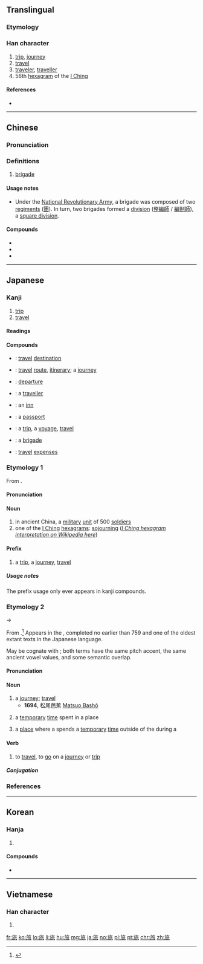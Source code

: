 ==Translingual==

===Etymology===
{{Han compound|㫃|从|t2=together|ls=ic}}

===Han character===
{{Han char|rn=70|rad=方|as=06|sn=10|four=08232|canj=YSOHV}}

# [[trip]], [[journey]]
# [[travel]]
# [[traveler]], [[traveller]]
# 56th [[hexagram]] of the [[I Ching]]

====References====
* {{Han ref|kx=0483.020|dkj=13644|dj=0845.020|hdz=32178.070|uh=65C5|ud=26053|bh=AEC8|bd=44744}}

----

==Chinese==
{{zh-forms}}

===Pronunciation===
{{zh-pron
|m=lǚ
|c=leoi5
|mc=y
|oc=y
|ma=Zh-lu.ogg
|cat=n,v
}}

===Definitions===
# {{context|military|lang=zh}} [[brigade]]

{{attention|zh|severely lacking}}

====Usage notes====
* {{sense|military}} Under the [[w:National Revolutionary Army|National Revolutionary Army]], a brigade was composed of two [[regiment]]s ([[團]]). In turn, two brigades formed a [[division]] ([[整編師]] / [[編制師]]), a [[square division]].

====Compounds====
* {{zh-l|旅馆|tr=lǚguǎn}}
* {{zh-l|旅舍|tr=lǚshè}}
* {{zh-l|旅社|tr=lǚshè}}

----

==Japanese==

===Kanji===
{{ja-kanji|grade=3|rs=方06}}

# [[trip]]
# [[travel]]

====Readings====
{{ja-readings
|goon=[[ろ]] (ro) {{qualifier|non-joyo-kanji}}
|kanon=[[りょ]] (ryo)
|kun=[[たび]] (tabi)
}}

====Compounds====
{{der-top|Compounds}}
* {{ja-r|旅先|たびさき}}: [[travel]] [[destination]]
* {{ja-r|旅路|たびじ}}: [[travel]] [[route]], [[itinerary]]; a [[journey]]
* {{ja-r|旅立|たびだち}}: [[departure]] {{qualifier|on a trip}}
* {{ja-r|旅人|たびびと}}: a [[traveller]]
* {{ja-r|旅館|りょかん}}: an [[inn]]
* {{ja-r|旅券|りょけん}}: a [[passport]]
* {{ja-r|旅行|りょこう}}: a [[trip]], a [[voyage]], [[travel]]
* {{ja-r|旅団|りょだん}}: a [[brigade]]
* {{ja-r|旅費|りょひ}}: [[travel]] [[expense]]s
{{der-bottom}}

===Etymology 1===
{{ja-kanjitab|yomi=o|りょ}}
From {{etyl|ltc|ja|sort=りょ}} {{m|zh|旅|tr=ljo<sup>X</sup>||a military unit of 500 men; to go [on a sortie; on a trip or journey]}}.

====Pronunciation====
{{ja-pron|yomi=kanon|りょ}}

====Noun====
{{ja-noun|りょ}}

# in ancient China, a [[military]] [[unit]] of 500 [[soldier]]s
# one of the [[I Ching]] [[hexagram]]s: [[sojourning]] ([[w:List_of_hexagrams_of_the_I_Ching#Hexagram_56|''I Ching hexagram interpretation on Wikipedia here'']])

====Prefix====
{{ja-pos|prefix|りょ}}

# a [[trip]], a [[journey]], [[travel]]

=====Usage notes=====
The prefix usage only ever appears in kanji compounds.

===Etymology 2===
{{ja-kanjitab|yomi=k|たび}}
{{IPAchar|/tabi<sub>1</sub>/}} → {{IPAchar|/tabi/}}

From {{etyl|ojp|ja|sort=たび}}.<ref name="KDJ">{{R:Kokugo Dai Jiten}}</ref> Appears in the ''{{w|Man'yōshū}}'', completed no earlier than 759 and one of the oldest extant texts in the Japanese language.

May be cognate with {{m|ja|度|tr=tabi||the time when something happens}}; both terms have the same pitch accent, the same ancient vowel values, and some semantic overlap.

====Pronunciation====
{{ja-pron|yomi=k|たび|acc=2|acc_ref=DJR}}

====Noun====
{{ja-noun|たび}}

# a [[journey]]; [[travel]]
#* '''1694''', 松尾芭蕉 [[w:Matsuo Bashō|Matsuo Bashō]]
#*: {{ja-usex|'''旅'''に病んで夢は枯野をかけ廻る。|'''たび''' に やんで ゆめ は かれの を かけめぐる。|Anxious to go '''journeying''', my dreams run through the desolate fields.}}
#*: {{ja-usex|不思議な'''旅'''が始まるぜ！|ふしぎ な '''たび''' が はじまる ぜ！|A strange '''journey''' is about to begin!}}
# {{context|lang=ja|sort=たび|archaic}} a [[temporary]] [[time]] spent in a place
# {{qualifier|more specifically}} a [[place]] where a {{m|ja|神輿|tr=mikoshi||portable shrine}} spends a [[temporary]] [[time]] outside of the {{m|ja|本宮|tr=hongū||main shrine building}} during a {{m|ja|祭り|tr=matsuri||festival}}

====Verb====
{{ja-verb-suru|たび|tr=intrans}}

# to [[travel]], to [[go]] on a [[journey]] or [[trip]]

=====Conjugation=====
{{ja-suru|たび}}

===References===
<references/>

----

==Korean==

===Hanja===
{{ko-hanja|hangeul=[[려]], [[여]]|eumhun=|rv=ryeo, yeo|mr=ryŏ, yŏ|y=lye, ye}}

# {{defn|lang=ko|sort=方06}}

====Compounds====
* {{l|ko|旅券|tr=[[여권]], yeo.gweon}}

----

==Vietnamese==

===Han character===
{{vi-hantu|[[lữ]]|rs=方06}}

# {{defn|lang=vi|sort=方06}}

[[fr:旅]]
[[ko:旅]]
[[lo:旅]]
[[li:旅]]
[[hu:旅]]
[[mg:旅]]
[[ja:旅]]
[[no:旅]]
[[pl:旅]]
[[pt:旅]]
[[chr:旅]]
[[zh:旅]]